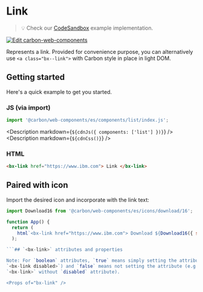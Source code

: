 
# Link

> 💡 Check our
> [CodeSandbox](https://codesandbox.io/s/github/carbon-design-system/carbon-for-ibm-dotcom/tree/v1/packages/carbon-web-components/examples/codesandbox/basic/components/link)
> example implementation.

[![Edit carbon-web-components](https://codesandbox.io/static/img/play-codesandbox.svg)](https://codesandbox.io/s/github/carbon-design-system/carbon-for-ibm-dotcom/tree/v1/packages/carbon-web-components/examples/codesandbox/basic/components/link)

Represents a link. Provided for convenience purpose, you can alternatively use
`<a class="bx--link">` with Carbon style in place in light DOM.

## Getting started

Here's a quick example to get you started.

### JS (via import)

```javascript
import '@carbon/web-components/es/components/list/index.js';
```

<Description markdown={`${cdnJs({ components: ['list'] })}`} />
<Description markdown={`${cdnCss()}`} />

### HTML

```html
<bx-link href="https://www.ibm.com"> Link </bx-link>
```

## Paired with icon

Import the desired icon and incorporate with the link text:

````javascript
import Download16 from '@carbon/web-components/es/icons/download/16';

function App() {
  return (
    html`<bx-link href="https://www.ibm.com"> Download ${Download16({ slot: 'icon' })}</bx-link>`
  );

```## `<bx-link>` attributes and properties

Note: For `boolean` attributes, `true` means simply setting the attribute (e.g.
`<bx-link disabled>`) and `false` means not setting the attribute (e.g.
`<bx-link>` without `disabled` attribute).

<Props of="bx-link" />
````
